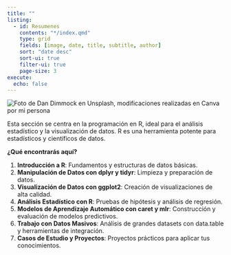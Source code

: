 ```yaml
---
title: ""
listing:
  - id: Resumenes
    contents: "*/index.qmd"
    type: grid
    fields: [image, date, title, subtitle, author]
    sort: "date desc"
    sort-ui: true
    filter-ui: true
    page-size: 3
execute:
  echo: false
---
```


<img src="5.png" alt="Foto de Dan Dimmock en Unsplash, modificaciones realizadas en Canva por mi persona" style="max-width:100%;height:auto;">

Esta sección se centra en la programación en R, ideal para el análisis estadístico y la visualización de datos. R es una herramienta potente para estadísticos y científicos de datos.

**¿Qué encontrarás aquí?**

1. **Introducción a R**: Fundamentos y estructuras de datos básicas.
2. **Manipulación de Datos con dplyr y tidyr**: Limpieza y preparación de datos.
3. **Visualización de Datos con ggplot2**: Creación de visualizaciones de alta calidad.
4. **Análisis Estadístico con R**: Pruebas de hipótesis y análisis de regresión.
5. **Modelos de Aprendizaje Automático con caret y mlr**: Construcción y evaluación de modelos predictivos.
6. **Trabajo con Datos Masivos**: Análisis de grandes datasets con data.table y herramientas de integración.
7. **Casos de Estudio y Proyectos**: Proyectos prácticos para aplicar tus conocimientos.

<!-- Google tag (gtag.js) -->
<script async src="https://www.googletagmanager.com/gtag/js?id=G-H0F3YKCDW7"></script>
<script>
  window.dataLayer = window.dataLayer || [];
  function gtag(){dataLayer.push(arguments);}
  gtag('js', new Date());

  gtag('config', 'G-H0F3YKCDW7');
</script>